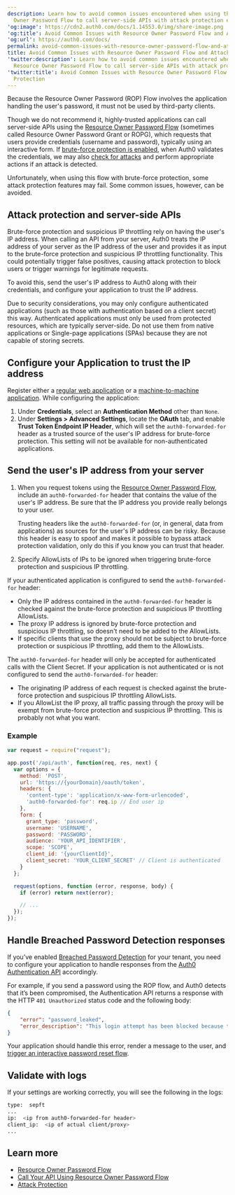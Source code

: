 ```yaml
---
description: Learn how to avoid common issues encountered when using the Resource
  Owner Password Flow to call server-side APIs with attack protection enabled.
'og:image': https://cdn2.auth0.com/docs/1.14553.0/img/share-image.png
'og:title': Avoid Common Issues with Resource Owner Password Flow and Attack Protection
'og:url': https://auth0.com/docs/
permalink: avoid-common-issues-with-resource-owner-password-flow-and-attack-protection
title: Avoid Common Issues with Resource Owner Password Flow and Attack Protection
'twitter:description': Learn how to avoid common issues encountered when using the
  Resource Owner Password Flow to call server-side APIs with attack protection enabled.
'twitter:title': Avoid Common Issues with Resource Owner Password Flow and Attack
  Protection
---
```

<Warning>

Because the Resource Owner Password (ROP) Flow involves the application handling the user's password, it must not be used by third-party clients.

</Warning>

Though we do not recommend it, highly-trusted applications can call server-side APIs using the [Resource Owner Password Flow](/get-started/authentication-and-authorization-flow/resource-owner-password-flow) (sometimes called <Tooltip tip="Resource Owner: Entity (such as a user or application) capable of granting access to a protected resource." cta="View Glossary" href="/glossary?term=Resource+Owner">Resource Owner</Tooltip> Password Grant or ROPG), which requests that users provide credentials (username and password), typically using an interactive form. If [brute-force protection is enabled](/secure/attack-protection/brute-force-protection), when Auth0 validates the credentials, we may also [check for attacks](/secure/attack-protection) and perform appropriate actions if an attack is detected.

Unfortunately, when using this flow with <Tooltip tip="Brute-force Protection: Form of attack protection that safeguards against brute-force attacks that occur from a single IP address and target a single user account." cta="View Glossary" href="/glossary?term=brute-force+protection">brute-force protection</Tooltip>, some <Tooltip tip="Brute-force Protection: Form of attack protection that safeguards against brute-force attacks that occur from a single IP address and target a single user account." cta="View Glossary" href="/glossary?term=attack+protection">attack protection</Tooltip> features may fail. Some common issues, however, can be avoided.

## Attack protection and server-side APIs

Brute-force protection and <Tooltip tip="Suspicious IP Throttling: Form of attack protection that protects your tenant against suspicious logins targeting too many accounts from a single IP address." cta="View Glossary" href="/glossary?term=suspicious+IP+throttling">suspicious IP throttling</Tooltip> rely on having the user's IP address. When calling an API from your server, Auth0 treats the IP address of your server as the IP address of the user and provides it as input to the brute-force protection and suspicious IP throttling functionality. This could potentially trigger false positives, causing attack protection to block users or trigger warnings for legitimate requests.

To avoid this, send the user's IP address to Auth0 along with their credentials, and configure your application to trust the IP address.

<Warning>

Due to security considerations, you may only configure authenticated applications (such as those with authentication based on a client secret) this way. Authenticated applications must only be used from protected resources, which are typically server-side. Do not use them from native applications or Single-page applications (SPAs) because they are not capable of storing secrets.

</Warning>

## Configure your Application to trust the IP address

Register either a [regular web application](/get-started/auth0-overview/create-applications/regular-web-apps) or a [machine-to-machine application](/get-started/auth0-overview/create-applications/machine-to-machine-apps). While configuring the application:

1. Under **Credentials**, select an **Authentication Method** other than `None`.
2. Under **Settings > Advanced Settings**, locate the **OAuth** tab, and enable **Trust Token Endpoint IP Header**, which will set the `auth0-forwarded-for` header as a trusted source of the user's IP address for brute-force protection. This setting will not be available for non-authenticated applications.

## Send the user's IP address from your server

1. When you request tokens using the [Resource Owner Password Flow](/get-started/authentication-and-authorization-flow/resource-owner-password-flow/call-your-api-using-resource-owner-password-flow), include an `auth0-forwarded-for` header that contains the value of the user's IP address. Be sure that the IP address you provide really belongs to your user.

   <Warning>

   Trusting headers like the `auth0-forwarded-for` (or, in general, data from applications) as sources for the user's IP address can be risky. Because this header is easy to spoof and makes it possible to bypass attack protection validation, only do this if you know you can trust that header.

   </Warning>
2. Specify AllowLists of IPs to be ignored when triggering brute-force protection and suspicious IP throttling.

<Card title="Allow listing with brute-force protection and suspicious IP throttling">

If your authenticated application is configured to send the `auth0-forwarded-for` header:

* Only the IP address contained in the `auth0-forwarded-for` header is checked against the brute-force protection and suspicious IP throttling AllowLists.
* The proxy IP address is ignored by brute-force protection and suspicious IP throttling, so doesn't need to be added to the AllowLists.
* If specific clients that use the proxy should not be subject to brute-force protection or suspicious IP throttling, add them to the AllowLists.

The `auth0-forwarded-for` header will only be accepted for authenticated calls with the Client Secret. If your application is not authenticated or is not configured to send the `auth0-forwarded-for` header:

* The originating IP address of each request is checked against the brute-force protection and suspicious IP throttling AllowLists.
* If you AllowList the IP proxy, all traffic passing through the proxy will be exempt from brute-force protection and suspicious IP throttling. This is probably not what you want.

</Card>

### Example

```javascript lines expandable
var request = require("request");

app.post('/api/auth', function(req, res, next) {
  var options = {
    method: 'POST',
    url: 'https://{yourDomain}/oauth/token',
    headers: {
      'content-type': 'application/x-www-form-urlencoded',
      'auth0-forwarded-for': req.ip // End user ip
    },
    form: {
      grant_type: 'password',
      username: 'USERNAME',
      password: 'PASSWORD',
      audience: 'YOUR_API_IDENTIFIER',
      scope: 'SCOPE',
      client_id: '{yourClientId}',
      client_secret: 'YOUR_CLIENT_SECRET' // Client is authenticated
    }
  };

  request(options, function (error, response, body) {
    if (error) return next(error);

    // ...
  });
});
```






## Handle Breached Password Detection responses

If you’ve enabled [Breached Password Detection](/secure/attack-protection/breached-password-detection) for your tenant, you need to configure your application to handle responses from the [Auth0 Authentication API](https://auth0.com/docs/api/authentication) accordingly.

For example, if you send a password using the ROP flow, and Auth0 detects that it’s been compromised, the Authentication API returns a response with the HTTP `401 Unauthorized` status code and the following body:

```json lines
{
    "error": "password_leaked",
    "error_description": "This login attempt has been blocked because the password you're using was previously disclosed through a data breach (not in this application). Please check your email for more information."
}
```






Your application should handle this error, render a message to the user, and [trigger an interactive password reset flow](/authenticate/database-connections/password-change#authentication-api).

## Validate with logs

If your settings are working correctly, you will see the following in the logs:

```bash lines
type:  sepft
...
ip:  <ip from auth0-forwarded-for header>
client_ip:  <ip of actual client/proxy>
...
```






## Learn more

* [Resource Owner Password Flow](/get-started/authentication-and-authorization-flow/resource-owner-password-flow)
* [Call Your API Using Resource Owner Password Flow](/get-started/authentication-and-authorization-flow/resource-owner-password-flow/call-your-api-using-resource-owner-password-flow)
* [Attack Protection](/secure/attack-protection)